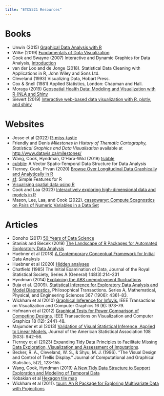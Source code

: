 ```yaml
---
title: "ETC5521 Resources"
---
```


# Books 

- Unwin (2015) [Graphical Data Analysis with R](http://www.gradaanwr.net)
- Wilke (2019) [Fundamentals of Data Visualization ](https://clauswilke.com/dataviz/)
- Cook and Swayne (2007) Interactive and Dynamic Graphics for Data Analysis, [Introduction](http://ggobi.org/book/intro.pdf)
- van der Loo and de Jonge (2018). Statistical Data Cleaning with Applications in R, John Wiley and Sons Ltd.
- Cleveland (1993) Visualizing Data, Hobart Press.
- Cox & Snell (1981) Applied Statistics, London: Chapman and Hall.
- Moraga (2019) [Geospatial Health Data: Modeling and Visualization with R-INLA and Shiny](https://www.paulamoraga.com/book-geospatial/index.html)
- Sievert (2019) [Interactive web-based data visualization with R, plotly, and shiny](https://plotly-r.com)

# Websites

- Josse et al (2022) [R-miss-tastic](https://rmisstastic.netlify.app)
- Friendly and Denis *Milestones in History of Thematic Cartography, Statistical Graphics and Data Visualisation* available at [http://www.datavis.ca/milestones/](http://www.datavis.ca/milestones/)
- Wang, Cook, Hyndman, O'Hara-Wild (2019) [tsibble](https://tsibble.tidyverts.org)
- [cubble](https://huizezhang-sherry.github.io/cubble): A Vector Spatio-Temporal Data Structure for Data Analysis
- Tierney, Cook, Prvan (2020) [Browse Over Longitudinal Data Graphically and Analytically in R](https://github.com/njtierney/brolgar)
- [sf](https://r-spatial.github.io/sf/): Simple Features for R
- [Visualising spatial data using R](https://rspatialdata.github.io)
- Cook and Laa (2023) [Interactively exploring high-dimensional data and models in R](https://dicook.github.io/mulgar_book/)
- Mason, Lee, Laa, and Cook (2022). [cassowaryr:
  Compute Scagnostics on Pairs of Numeric Variables in a
  Data Set](https://CRAN.R-project.org/package=cassowary)

# Articles

- Donoho (2017) [50 Years of Data Science](https://www.tandfonline.com/doi/full/10.1080/10618600.2017.1384734)
- Staniak and Biecek (2019) [The Landscape of R Packages for Automated Exploratory Data Analysis](https://arxiv.org/pdf/1904.02101.pdf)
- Huebner et al (2018) [A Contemporary Conceptual Framework for Initial Data Analysis](https://muse.jhu.edu/article/793379/pdf)
- Huebner et al (2020) [Hidden analyses](https://bmcmedresmethodol.biomedcentral.com/articles/10.1186/s12874-020-00942-y)
- Chatfield (1985) The Initial Examination of Data, Journal of the Royal Statistical Society, Series A (General) 148(3):214–231 
- Hyndman (2014) [Explaining the ABS unemployment fluctuations](https://robjhyndman.com/hyndsight/abs-seasonal-adjustment-2/)
- Buja et al. (2009). [Statistical Inference for Exploratory Data Analysis and Model Diagnostics.](https://royalsocietypublishing.org/doi/10.1098/rsta.2009.0120) Philosophical Transactions. Series A, Mathematical, Physical, and Engineering Sciences 367 (1906): 4361–83.
- Wickham et al (2010) [Graphical Inference for Infovis.](https://doi.org/10.1109/TVCG.2010.161) IEEE Transactions on Visualization and Computer Graphics 16 (6): 973–79.
- Hofmann et al (2012) [Graphical Tests for Power Comparison of Competing Designs.](https://doi.org/10.1109/TVCG.2012.230) IEEE Transactions on Visualization and Computer Graphics 18 (12): 2441–48.
- Majumder et al (2013) [Validation of Visual Statistical Inference, Applied to Linear Models.](https://doi.org/10.1080/01621459.2013.808157) Journal of the American Statistical Association 108 (503): 942–56.
- Tierney et al (2023) [Expanding Tidy Data Principles to Facilitate Missing Data Exploration, Visualization and Assessment of Imputations](https://doi.org/10.18637/jss.v105.i07).
- Becker, R. A., Cleveland, W. S., & Shyu, M. J. (1996). "The Visual Design and Control of Trellis Display." Journal of Computational and Graphical Statistics, 5(2), 123-155.
- Wang, Cook, Hyndman (2019) [A New Tidy Data Structure to Support Exploration and Modeling of Temporal Data](https://www.tandfonline.com/doi/full/10.1080/10618600.2019.1695624)
- Kobakian et al [Hexagon tile map](https://journal.r-project.org/articles/RJ-2023-021/)
- Wickham et al (2011). [tourr: An R Package for Exploring
  Multivariate Data with Projections](http://www.jstatsoft.org/v40/i02/)